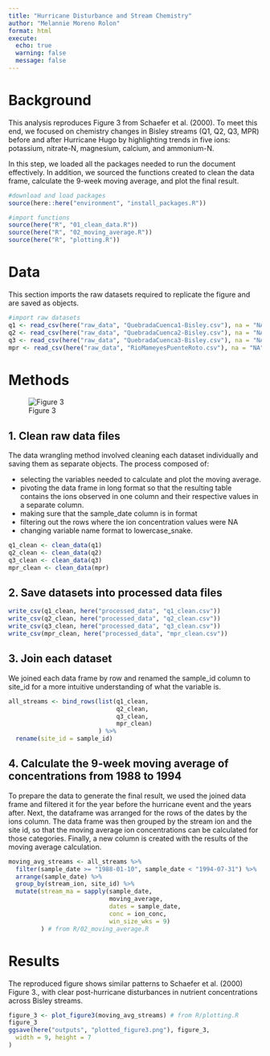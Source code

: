 ```yaml
---
title: "Hurricane Disturbance and Stream Chemistry"
author: "Melannie Moreno Rolon"
format: html
execute: 
  echo: true
  warning: false
  message: false
---
```


# Background

This analysis reproduces Figure 3 from Schaefer et al. (2000).
To meet this end, we focused on chemistry changes in Bisley streams (Q1, Q2, Q3, MPR) before and after Hurricane Hugo by highlighting trends in five ions: potassium, nitrate-N, magnesium, calcium, and ammonium-N.

In this step, we loaded all the packages needed to run the document effectively.
In addition, we sourced the functions created to clean the data frame, calculate the 9-week moving average, and plot the final result. 
```r
#download and load packages
source(here::here("environment", "install_packages.R"))

#import functions
source(here("R", "01_clean_data.R"))
source(here("R", "02_moving_average.R"))
source(here("R", "plotting.R"))
```

# Data

This section imports the raw datasets required to replicate the
figure and are saved as objects. 
```r
#import raw datasets
q1 <- read_csv(here("raw_data", "QuebradaCuenca1-Bisley.csv"), na = "NA")
q2 <- read_csv(here("raw_data", "QuebradaCuenca2-Bisley.csv"), na = "NA")
q3 <- read_csv(here("raw_data", "QuebradaCuenca3-Bisley.csv"), na = "NA")
mpr <- read_csv(here("raw_data", "RioMameyesPuenteRoto.csv"), na = "NA")
```

# Methods

![Figure 3](../images/flowchart.png)

## 1. Clean raw data files

The data wrangling method involved cleaning each dataset individually and saving them as separate objects. The process composed of:

- selecting the variables needed to calculate and plot the moving average. 
- pivoting the data frame in long format so that the resulting table contains the ions observed in one column and their respective values in a separate column. 
- making sure that the sample_date column is in <date> format
- filtering out the rows where the ion concentration values were NA
- changing variable name format to lowercase_snake.

```r
q1_clean <- clean_data(q1)
q2_clean <- clean_data(q2)
q3_clean <- clean_data(q3)
mpr_clean <- clean_data(mpr)
```

## 2. Save datasets into processed data files

```r
write_csv(q1_clean, here("processed_data", "q1_clean.csv"))
write_csv(q2_clean, here("processed_data", "q2_clean.csv"))
write_csv(q3_clean, here("processed_data", "q3_clean.csv"))
write_csv(mpr_clean, here("processed_data", "mpr_clean.csv"))
```

## 3. Join each dataset

We joined each data frame by row and renamed the sample_id column to site_id 
for a more intuitive understanding of what the variable is. 
```r
all_streams <- bind_rows(list(q1_clean, 
                              q2_clean, 
                              q3_clean, 
                              mpr_clean)
                         ) %>%
  rename(site_id = sample_id)
```

## 4. Calculate the 9-week moving average of concentrations from 1988 to 1994

To prepare the data to generate the final result, we used the joined data frame
and filtered it for the year before the hurricane event and the years after. Next, the dataframe was arranged for the rows of the dates by the ions column.
The data frame was then grouped by the stream ion and the site id, so that the moving average ion concentrations can be calculated for those categories. Finally, a new column is created with the results of the moving average calculation. 
```r
moving_avg_streams <- all_streams %>%
  filter(sample_date >= "1988-01-10", sample_date < "1994-07-31") %>%
  arrange(sample_date) %>%
  group_by(stream_ion, site_id) %>%
  mutate(stream_ma = sapply(sample_date, 
                            moving_average,
                            dates = sample_date,
                            conc = ion_conc,
                            win_size_wks = 9)
         ) # from R/02_moving_average.R
```

# Results
The reproduced figure shows similar patterns to Schaefer et al. (2000) Figure 3., with clear post-hurricane disturbances in nutrient concentrations across Bisley streams. 
```r
figure_3 <- plot_figure3(moving_avg_streams) # from R/plotting.R
figure_3
ggsave(here("outputs", "plotted_figure3.png"), figure_3,
  width = 9, height = 7
)
```
